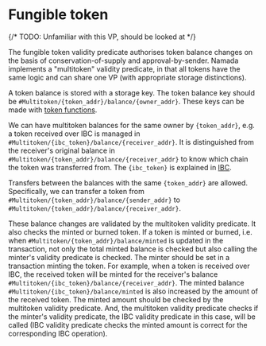 # Fungible token

{/* TODO: Unfamiliar with this VP, should be looked at */}

The fungible token validity predicate authorises token balance changes on the basis of conservation-of-supply and approval-by-sender. Namada implements a "multitoken" validity predicate, in that all tokens have the same logic and can share one VP (with appropriate storage distinctions).

A token balance is stored with a storage key. The token balance key should be `#Multitoken/{token_addr}/balance/{owner_addr}`. These keys can be made with [token functions](https://github.com/anoma/namada/blob/5da82f093f10c0381865accba99f60c557360c51/core/src/types/token.rs).

We can have multitoken balances for the same owner by `{token_addr}`, e.g. a token received over IBC is managed in `#Multitoken/{ibc_token}/balance/{receiver_addr}`. It is distinguished from the receiver's original balance in `#Multitoken/{token_addr}/balance/{receiver_addr}` to know which chain the token was transferred from. The `{ibc_token}` is explained in [IBC](../modules/ibc.mdx).

Transfers between the balances with the same `{token_addr}` are allowed. Specifically, we can transfer a token from `#Multitoken/{token_addr}/balance/{sender_addr}` to `#Multitoken/{token_addr}/balance/{receiver_addr}`.

These balance changes are validated by the multitoken validity predicate. It also checks the minted or burned token. If a token is minted or burned, i.e. when `#Multitoken/{token_addr}/balance/minted` is updated in the transaction, not only the total minted balance is checked but also calling the minter's validity predicate is checked. The minter should be set in a transaction minting the token. For example, when a token is received over IBC, the received token will be minted for the receiver's balance `#Multitoken/{ibc_token}/balance/{receiver_addr}`. The minted balance `#Multitoken/{ibc_token}/balance/minted` is also increased by the amount of the received token. The minted amount should be checked by the multitoken validity predicate. And, the multitoken validity predicate checks if the minter's validity predicate, the IBC validity predicate in this case, will be called (IBC validity predicate checks the minted amount is correct for the corresponding IBC operation).
